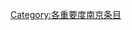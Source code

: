 {{catmore1|[[Wikipedia:南京专题|Wikipedia:南京专题]]}}
{{cat importance | topic=南京 | importance= }}
{{CategoryTOC}}
[[Category:各重要度南京条目|Category:各重要度南京条目]]